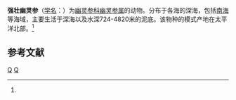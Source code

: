 {{Speciesbox
| taxon = Deima validum
| binomial_authority = (Theel, 1879)<ref name='id12625'>{{cite web| url =http://www.bioinfo.cn/db05/BjdwSpecies.php?action=view&id=12625| title =强壮幽灵参| work =《中国动物物种编目数据库》| publisher =中国科学院微生物研究所| author =中国科学院动物研究所| accessdate =2009-04-28| deadurl =yes| archiveurl =https://web.archive.org/web/20160305024351/http://www.bioinfo.cn/db05/BjdwSpecies.php?action=view&id=12625| archivedate =2016-03-05}}</ref>
}}

'''强壮幽灵参'''（[[学名|学名]]：{{lang|la|''Deima validum''}}）为[[幽灵参科|幽灵参科]][[幽灵参属|幽灵参属]]的动物。分布于各海的深海，包括[[南海|南海]]等海域，主要生活于深海以及水深724-4820米的泥底。该物种的模式产地在太平洋北部。<ref name='id12625'/>

== 参考文献 ==
{{reflist}}

{{海参小作品}}

{{taxonbar}}
[[Category:_1879年描述的动物|Q]]
[[Category:幽灵参属|Q]]